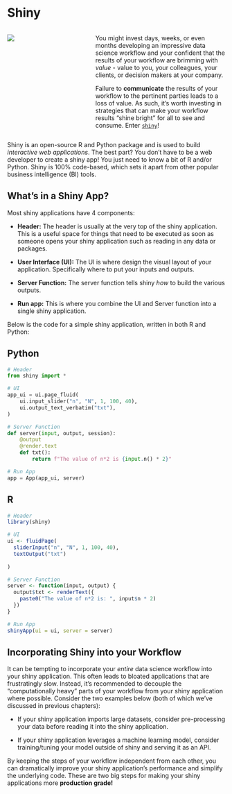 # Shiny

::: columns
::: {.column width="30%"}
![](images/shiny.png){fig-align="center"}
:::

::: {.column width="5%"}
:::

::: {.column width="65%"}
You might invest days, weeks, or even months developing an impressive data science workflow and your confident that the results of your workflow are brimming with *value* - value to you, your colleagues, your clients, or decision makers at your company.

Failure to **communicate** the results of your workflow to the pertinent parties leads to a loss of value. As such, it's worth investing in strategies that can make your workflow results "shine bright" for all to see and consume. Enter [`shiny`](https://shiny.posit.co/)!
:::
:::

Shiny is an open-source R and Python package and is used to build *interactive web applications*. The best part? You don't have to be a web developer to create a shiny app! You just need to know a bit of R and/or Python. Shiny is 100% code-based, which sets it apart from other popular business intelligence (BI) tools.

## What's in a Shiny App?

Most shiny applications have 4 components:

-   **Header:** The header is usually at the very top of the shiny application. This is a useful space for things that need to be executed as soon as someone opens your shiny application such as reading in any data or packages.

-   **User Interface (UI):** The UI is where design the visual layout of your application. Specifically where to put your inputs and outputs.

-   **Server Function:** The server function tells shiny *how* to build the various outputs.

-   **Run app:** This is where you combine the UI and Server function into a single shiny application.

Below is the code for a simple shiny application, written in both R and Python:

::: {.panel-tabset group="language"}
## Python

``` python
# Header
from shiny import *

# UI
app_ui = ui.page_fluid(
    ui.input_slider("n", "N", 1, 100, 40),
    ui.output_text_verbatim("txt"),
)

# Server Function
def server(input, output, session):
    @output
    @render.text
    def txt():
        return f"The value of n*2 is {input.n() * 2}"

# Run App
app = App(app_ui, server)
```

## R

``` r
# Header
library(shiny)

# UI
ui <- fluidPage(
  sliderInput("n", "N", 1, 100, 40),
  textOutput("txt")
  
)

# Server Function
server <- function(input, output) {
  output$txt <- renderText({
    paste0("The value of n*2 is: ", input$n * 2)
  })
}

# Run App
shinyApp(ui = ui, server = server)
```
:::

## Incorporating Shiny into your Workflow

It can be tempting to incorporate your *entire* data science workflow into your shiny application. This often leads to bloated applications that are frustratingly slow. Instead, it's recommended to decouple the "computationally heavy" parts of your workflow from your shiny application where possible. Consider the two examples below (both of which we've discussed in previous chapters):

-   If your shiny application imports large datasets, consider pre-processing your data before reading it into the shiny application.

-   If your shiny application leverages a machine learning model, consider training/tuning your model outside of shiny and serving it as an API.

By keeping the steps of your workflow independent from each other, you can dramatically improve your shiny application's performance and simplify the underlying code. These are two big steps for making your shiny applications more **production grade!**
